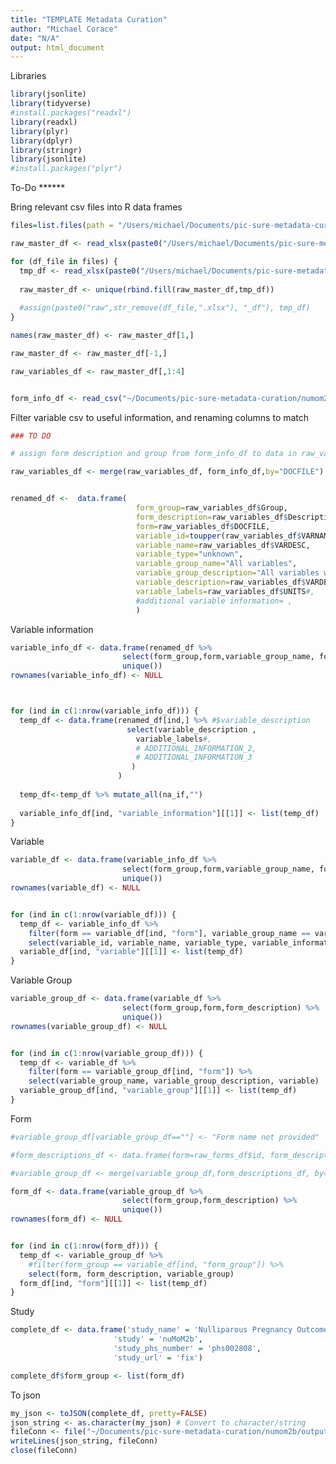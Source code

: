 ```yaml
---
title: "TEMPLATE Metadata Curation"
author: "Michael Corace"
date: "N/A"
output: html_document
---
```


Libraries
```r
library(jsonlite)
library(tidyverse)
#install.packages("readxl")
library(readxl)
library(plyr)
library(dplyr)
library(stringr)
library(jsonlite)
#install.packages("plyr")

```

To-Do
******

Bring relevant csv files into R data frames
```r

files=list.files(path = "/Users/michael/Documents/pic-sure-metadata-curation/numom2b/inputs/", pattern = "*.xlsx")

raw_master_df <- read_xlsx(paste0("/Users/michael/Documents/pic-sure-metadata-curation/numom2b/inputs/",files[1]), col_names = FALSE)

for (df_file in files) {
  tmp_df <- read_xlsx(paste0("/Users/michael/Documents/pic-sure-metadata-curation/numom2b/inputs/",df_file),col_names = FALSE)
  
  raw_master_df <- unique(rbind.fill(raw_master_df,tmp_df))
  
  #assign(paste0("raw",str_remove(df_file,".xlsx"), "_df"), tmp_df)
}

names(raw_master_df) <- raw_master_df[1,]

raw_master_df <- raw_master_df[-1,]

raw_variables_df <- raw_master_df[,1:4]


form_info_df <- read_csv("~/Documents/pic-sure-metadata-curation/numom2b/code/numom2b_form_info.csv")


```


Filter variable csv to useful information, and renaming columns to match
```r

### TO DO

# assign form description and group from form_info_df to data in raw_variables_df

raw_variables_df <- merge(raw_variables_df, form_info_df,by="DOCFILE")


renamed_df <-  data.frame(
                            form_group=raw_variables_df$Group,
                            form_description=raw_variables_df$Description,
                            form=raw_variables_df$DOCFILE,
                            variable_id=toupper(raw_variables_df$VARNAME),
                            variable_name=raw_variables_df$VARDESC,
                            variable_type="unknown",
                            variable_group_name="All variables",
                            variable_group_description="All variables within the group",
                            variable_description=raw_variables_df$VARDESC,
                            variable_labels=raw_variables_df$UNITS#,
                            #additional variable information= ,
                            )

```

Variable information
```r
variable_info_df <- data.frame(renamed_df %>%
                         select(form_group,form,variable_group_name, form_description, variable_group_description, variable_id,variable_name,variable_type,variable_labels) %>%
                         unique())
rownames(variable_info_df) <- NULL



for (ind in c(1:nrow(variable_info_df))) {
  temp_df <- data.frame(renamed_df[ind,] %>% #$variable_description
                          select(variable_description ,
                            variable_labels#,
                            # ADDITIONAL_INFORMATION_2,
                            # ADDITIONAL_INFORMATION_3
                           )
                        )
  
  temp_df<-temp_df %>% mutate_all(na_if,"")
  
  variable_info_df[ind, "variable_information"][[1]] <- list(temp_df)
}
```


Variable
```r
variable_df <- data.frame(variable_info_df %>%
                         select(form_group,form,variable_group_name, form_description, variable_group_description) %>%
                         unique())
rownames(variable_df) <- NULL


for (ind in c(1:nrow(variable_df))) {
  temp_df <- variable_info_df %>%
    filter(form == variable_df[ind, "form"], variable_group_name == variable_df[ind, "variable_group_name"]) %>%
    select(variable_id, variable_name, variable_type, variable_information)
  variable_df[ind, "variable"][[1]] <- list(temp_df)
}
```


Variable Group
```r
variable_group_df <- data.frame(variable_df %>%
                         select(form_group,form,form_description) %>%
                         unique())
rownames(variable_group_df) <- NULL


for (ind in c(1:nrow(variable_group_df))) {
  temp_df <- variable_df %>%
    filter(form == variable_group_df[ind, "form"]) %>%
    select(variable_group_name, variable_group_description, variable)
  variable_group_df[ind, "variable_group"][[1]] <- list(temp_df)
}
```


Form
```r

#variable_group_df[variable_group_df==""] <- "Form name not provided"

#form_descriptions_df <- data.frame(form=raw_forms_df$id, form_description=raw_forms_df$display_name)

#variable_group_df <- merge(variable_group_df,form_descriptions_df, by="form", all = TRUE)

form_df <- data.frame(variable_group_df %>%
                         select(form_group,form_description) %>%
                         unique())
rownames(form_df) <- NULL


for (ind in c(1:nrow(form_df))) {
  temp_df <- variable_group_df %>%
    #filter(form_group == variable_df[ind, "form_group"]) %>%
    select(form, form_description, variable_group)
  form_df[ind, "form"][[1]] <- list(temp_df)
}
```

Study
```r
complete_df <- data.frame('study_name' = 'Nulliparous Pregnancy Outcomes Study (nuMoM2b)',
                       'study' = 'nuMoM2b',
                       'study_phs_number' = 'phs002808',
                       'study_url' = 'fix')

complete_df$form_group <- list(form_df)
```

To json
```r
my_json <- toJSON(complete_df, pretty=FALSE)
json_string <- as.character(my_json) # Convert to character/string
fileConn <- file("~/Documents/pic-sure-metadata-curation/numom2b/outputs/numom2b_metadata.json")
writeLines(json_string, fileConn)
close(fileConn)
```

